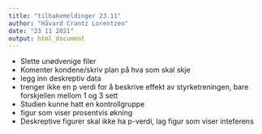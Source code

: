 ```yaml
---
title: "tilbakemeldinger 23.11"
author: "Håvard Crantz Lorentzen"
date: "23 11 2021"
output: html_document
---
```


* Slette unødvenige filer
* Komenter kondene/skriv plan på hva som skal skje
* legg inn deskreptiv data
* trenger ikke en p verdi for å beskrive effekt av styrketreningen, bare forskjellen mellom 1 og 3 sett
* Studien kunne hatt en kontrollgruppe
* figur som viser prosentvis økning 
* Deskreptive figurer skal ikke ha p-verdi, lag figur som viser inteferens 